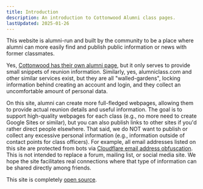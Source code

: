 ```yaml
---
title: Introduction
description: An introduction to Cottonwood Alumni class pages.
lastUpdated: 2025-01-26
---
```


This website is alumni-run and built by the community to be a place where alumni can more easily find and publish public information or news with former classmates.

Yes, [Cottonwood has their own alumni page](https://schools.graniteschools.org/cottonwoodhigh/alumni/), but it only serves to provide small snippets of reunion information.
Similarly, yes, alumniclass.com and other similar services exist, but they are all "walled-gardens", locking information behind creating an account and login, and they collect an uncomfortable amount of personal data.

On this site, alumni can create more full-fledged webpages, allowing them to provide actual reunion details and useful information.
The goal is to support high-quality webpages for each class (e.g., no more need to create Google Sites or similar), but you can also publish links to other sites if you'd rather direct people elsewhere.
That said, we do NOT want to publish or collect any excessive personal information (e.g., information outside of contact points for class officers).
For example, all email addresses listed on this site are protected from bots via [Cloudflare email address obfuscation](https://developers.cloudflare.com/waf/tools/scrape-shield/email-address-obfuscation/).
This is not intended to replace a forum, mailing list, or social media site.
We hope the site facilitates real connections where that type of information can be shared directly among friends.

This site is completely [open source](https://github.com/lukehsiao/cottonwood-alumni).
